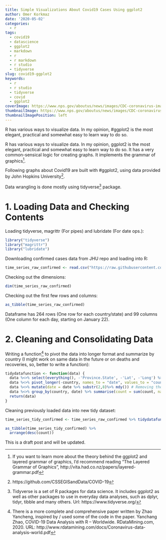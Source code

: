 ```yaml
---
title: Simple Visualizations About Covid19 Cases Using ggplot2
author: Omer Korkmaz
date: '2020-05-02'
categories:
  - r
tags:
  - covid19
  - datascience
  - ggplot2
  - markdown
  - r
  - r markdown
  - r studio
  - tidyverse
slug: covid19-ggplot2
keywords:
  - r
  - r studio
  - tidyverse
  - covid
  - ggplot2
coverImage: https://www.nps.gov/aboutus/news/images/CDC-coronavirus-image-23311-for-web.jpg?maxwidth=650&autorotate=false
thumbnailImage: https://www.nps.gov/aboutus/news/images/CDC-coronavirus-image-23311-for-web.jpg?maxwidth=650&autorotate=false
thumbnailImagePosition: left
---
```


R has various ways to visualize data. In my opinion, #ggplot2 is the most elegant, practical and somewhat easy to learn way to do so. 
<!--more-->

R has various ways to visualize data. In my opinion, ggplot2 is the most elegant, practical and somewhat easy to learn way to do so. It has a very common-sensical logic for creating graphs. It implements the grammar of graphics^[If you want to learn more about the theory behind the ggplot2 and layered grammar of graphics, I’d recommend reading “The Layered Grammar of Graphics”, http://vita.had.co.nz/papers/layered-grammar.pdf]. 

Following graphs about Covid19 are built with #ggplot2, using data provided by John Hopkins University^[https://github.com/CSSEGISandData/COVID-19].

Data wrangling is done mostly using tidyverse^[Tidyverse is a set of R packages for data science. It includes ggplot2 as well as other packages to use in everyday data analyses, such as dplyr, tidyr, tibble and many others. Url: https://www.tidyverse.org/] package.

# 1. Loading Data and Checking Contents

Loading tidyverse, magrittr (For pipes) and lubridate (For date ops.):

```r
library("tidyverse")
library("magrittr")
library("lubridate")
```

Downloading confirmed cases data from JHU repo and loading into R:

```r
time_series_raw_confirmed <- read.csv("https://raw.githubusercontent.com/CSSEGISandData/COVID-19/master/csse_covid_19_data/csse_covid_19_time_series/time_series_covid19_confirmed_global.csv")
```

Checking out the dimensions:

```r
dim(time_series_raw_confirmed)
```


Checking out the first few rows and columns:

```r
as_tibble(time_series_raw_confirmed)
```

Dataframe has 264 rows (One row for each country/state) and 99 columns (One column for each day, starting on January 22).

# 2. Cleaning and Consolidating Data

Writing a function^[There is a more complete and comprehensive paper written by Zhao Yancheng, inspired by / used some of the code in the paper. Yanchang Zhao, COVID-19 Data Analysis with R – Worldwide. RDataMining.com, 2020. URL: http://www.rdatamining.com/docs/Coronavirus-data-analysis-world.pdf] to pivot the data into longer format and summarize by country (I might work on same data in the future or on deaths and recoveries, so, better to write a function):

```r
tidydatafunction <- function(data) {
  data %<>% select(everything(), -'Province.State', -'Lat', -'Long') %>% rename(country = Country.Region) # Removing unnecessary columns
  data %<>% pivot_longer(-country, names_to = "date", values_to = "count") # Pivoting data into longer format
  data %<>% mutate(date = date %>% substr(2,8)%>% mdy()) # Removing the "x"s and converting to dates
  data %<>% group_by(country, date) %>% summarise(count = sum(count, na.rm = TRUE)) %>% as.data.frame() # Summarise by country
  return(data)
}
```

Cleaning previously loaded data into new tidy dataset:
```r
time_series_tidy_confirmed <- time_series_raw_confirmed %>% tidydatafunction()
```

```r
as_tibble(time_series_tidy_confirmed) %>%
  arrange(desc(count))
```

This is a draft post and will be updated.

[4]: 
